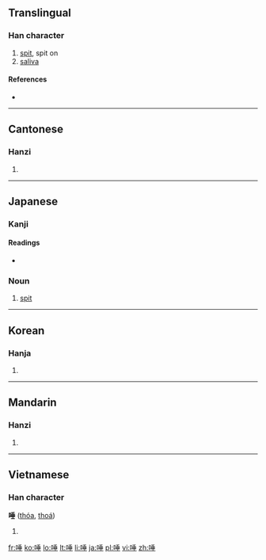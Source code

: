 ==Translingual==

===Han character===
{{Han char|rn=30|rad=口|as=08|sn=11|four=6201<sub>4</sub>|canj=口竹十一 (RHJM)}}

# [[spit]], spit on
# [[saliva]]

====References====
* {{Han ref|kx=0194.140|dkj=03785|dj=0414.200|hdz=10641.140|uh=553E|ud=21822|bh=B3E8|bd=46056}}

----

==Cantonese==

===Hanzi===
{{yue-hanzi|jyut=|y=teu3, to3 tou3}}

# {{defn|lang=yue|sort=口08}}

----

==Japanese==
{{ja-see-also|唾する}}

===Kanji===
{{ja-kanji|grade=|rs=口08}}

====Readings====
* {{ja-readings|on=[[だ]] (da)|kun=[[つば]] (tsuba)}}

===Noun===
{{ja-noun|k|hira=つば|rom=tsuba}} 

# [[spit]]

----

==Korean==

===Hanja===
{{ko-hanja|hangeul=타|rv=ta|mr=t'a}}

# {{defn|lang=ko|sort=口08}}

----

==Mandarin==

===Hanzi===
{{cmn-hanzi|pin=[[tuò]] ([[tuo4]])|wg=t'o<sup>4</sup>}}

# {{defn|lang=cmn|sort=口08}}

----

==Vietnamese==

===Han character===
'''唾''' ([[thóa]], [[thoá]])<!--not sure on which vowel the accent should appear-->

# {{defn|lang=vi|sort=口08}}

[[fr:唾]]
[[ko:唾]]
[[lo:唾]]
[[lt:唾]]
[[li:唾]]
[[ja:唾]]
[[pl:唾]]
[[vi:唾]]
[[zh:唾]]